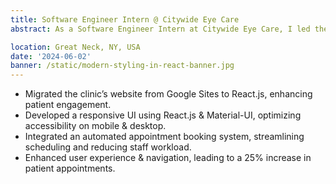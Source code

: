 ```yaml
---
title: Software Engineer Intern @ Citywide Eye Care
abstract: As a Software Engineer Intern at Citywide Eye Care, I led the digital transformation of the clinic's website, migrating it from Google Sites to a dynamic, responsive React.js platform. I crafted a modern, accessible UI using React.js and Material-UI, ensuring seamless usability across desktop and mobile devices. I integrated an automated appointment booking system, streamlining the scheduling process and reducing administrative workload. These enhancements contributed to a 25% increase in patient appointments and significantly improved overall user experience and engagement.

location: Great Neck, NY, USA
date: '2024-06-02'
banner: /static/modern-styling-in-react-banner.jpg
---
```


- Migrated the clinic’s website from Google Sites to React.js, enhancing patient engagement.
- Developed a responsive UI using React.js & Material-UI, optimizing accessibility on mobile & desktop.
- Integrated an automated appointment booking system, streamlining scheduling and reducing staff workload.
- Enhanced user experience & navigation, leading to a 25% increase in patient appointments.


